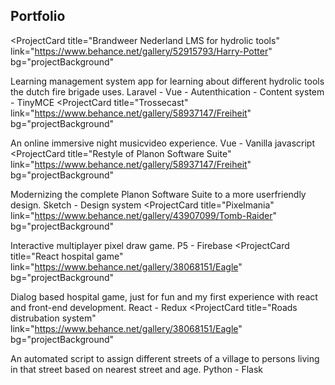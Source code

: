 ## Portfolio

<ProjectCard
  title="Brandweer Nederland LMS for hydrolic tools"
  link="https://www.behance.net/gallery/52915793/Harry-Potter"
  bg="projectBackground"
>
  Learning management system app for learning about different hydrolic tools the dutch fire brigade uses.
  Laravel - Vue - Autenthication - Content system - TinyMCE
</ProjectCard>
<ProjectCard
  title="Trossecast"
  link="https://www.behance.net/gallery/58937147/Freiheit"
  bg="projectBackground"
>
  An online immersive night musicvideo experience. 
  Vue - Vanilla javascript
</ProjectCard>
<ProjectCard
  title="Restyle of Planon Software Suite"
  link="https://www.behance.net/gallery/58937147/Freiheit"
  bg="projectBackground"
>
  Modernizing the complete Planon Software Suite to a more userfriendly design.
  Sketch - Design system
</ProjectCard>
<ProjectCard
  title="Pixelmania"
  link="https://www.behance.net/gallery/43907099/Tomb-Raider"
  bg="projectBackground"
>
  Interactive multiplayer pixel draw game.
  P5 - Firebase
</ProjectCard>
<ProjectCard
  title="React hospital game"
  link="https://www.behance.net/gallery/38068151/Eagle"
  bg="projectBackground"
>
  Dialog based hospital game, just for fun and my first experience with react and front-end development.
  React - Redux
</ProjectCard>
<ProjectCard
  title="Roads distrubation system"
  link="https://www.behance.net/gallery/38068151/Eagle"
  bg="projectBackground"
>
  An automated script to assign different streets of a village to persons living in that street based on nearest street and age.
  Python - Flask
</ProjectCard>